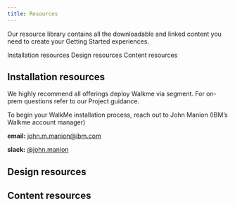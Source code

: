 ```yaml
---
title: Resources
---
```


<PageDescription>

  Our resource library contains all the downloadable and linked content you need to create your Getting Started experiences.

</PageDescription>

<AnchorLinks>
  <AnchorLink>Installation resources</AnchorLink>
  <AnchorLink>Design resources</AnchorLink>
  <AnchorLink>Content resources</AnchorLink>
</AnchorLinks>

## Installation resources

<Row className="resource-card-group">
  <Column colMd={4} colLg={4} noGutterSm>
    <ResourceCard
      subTitle="Growth team guidance"
      title="Segment integration"
      aspectRatio="2:1"
      actionIcon="launch"
      href="https://nurturelove.w3bmix.ibm.com/documentation/datatools/segment.html"
    >
    </ResourceCard>
  </Column>
  <Column colMd={4} colLg={4} noGutterSm>
    <ResourceCard
      subTitle="WalkMe support"
      title="Walkme installation via Segment"
      aspectRatio="2:1"
      actionIcon="launch"
      href="https://nurturelove.w3bmix.ibm.com/documentation/datatools/walkme/deploymentguides/segment-injection/"
    >
    </ResourceCard>
  </Column>
  <Column colMd={4} colLg={4} noGutterSm>
    <ResourceCard
      subTitle="WalkMe support"
      title="Walkme installation via direct injection"
      aspectRatio="2:1"
      actionIcon="launch"
      href="https://support.walkme.com/knowledge-base/snippet/"
    >
    </ResourceCard>
  </Column>
</Row>

We highly recommend all offerings deploy Walkme via segment. For on-prem questions refer to our Project guidance.

To begin your WalkMe installation process, reach out to John Manion (IBM’s Walkme account manager)

**email:** <john.m.manion@ibm.com>

**slack:** [@john.manion](https://ibm-studios.slack.com/team/W5Y5M6WLW)

## Design resources

<Row className="resource-card-group">
  <Column colMd={4} colLg={4} noGutterSm>
    <ResourceCard
      subTitle="WalkMe"
      title="Walkme sketch kit"
      aspectRatio="2:1"
      actionIcon="download"
      href="https://ibm.box.com/shared/static/dvqku1emm9rq2yl6dyf817x2s1rpnjgi.sketch"
    >
    </ResourceCard>
  </Column>
  <Column colMd={4} colLg={4} noGutterSm>
    <ResourceCard
      subTitle="Growth team guidance"
      title="Walkme Carbon design CSS template"
      aspectRatio="2:1"
      actionIcon="launch"
      href="https://nurturelove.w3bmix.ibm.com/documentation/datatools/walkme/deploymentguides/designTemplates/"
    >
    </ResourceCard>
  </Column>
  <Column colMd={4} colLg={4} noGutterSm>
    <ResourceCard
      subTitle="Carbon Design"
      title="Carbon Design System"
      aspectRatio="2:1"
      actionIcon="launch"
      href="https://www.carbondesignsystem.com/"
    >
    </ResourceCard>
  </Column>
  <Column colMd={4} colLg={4} noGutterSm>
    <ResourceCard
      subTitle="IBM"
      title="IBM Design Language"
      aspectRatio="2:1"
      actionIcon="launch"
      href="https://www.ibm.com/design/language/"
    >
    </ResourceCard>
  </Column>
</Row>

## Content resources

<Row className="resource-card-group">
  <Column colMd={4} colLg={4} noGutterSm>
    <ResourceCard
      subTitle="CD&AI Design"
      title="Voice and tone guide"
      aspectRatio="2:1"
      actionIcon="arrowRight"
      href="https://pages.github.ibm.com/cdai-design/pal/voice-and-tone/"
    >
    </ResourceCard>
  </Column>
</Row>
